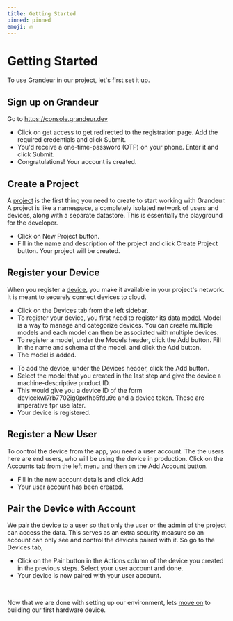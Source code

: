 ```yaml
---
title: Getting Started
pinned: pinned
emoji: 🔥
---
```



# Getting Started

To use Grandeur in our project, let's first set it up.

## Sign up on Grandeur

Go to https://console.grandeur.dev

- Click on get access to get redirected to the registration page. Add the required credentials and click Submit.
- You'd receive a one-time-password (OTP) on your phone. Enter it and click Submit.
- Congratulations! Your account is created.

<ReactPlayer playing controls volume={0} width={832} height={468} url="/demos/guides/signing-up.webm" />

## Create a Project

A [project](/guides/project/managing-a-project) is the first thing you need to create to start working with Grandeur. A project is like a namespace, a completely isolated network of users and devices, along with a separate datastore. This is essentially the playground for the developer.

- Click on New Project button.
- Fill in the name and description of the project and click Create Project button. Your project will be created.

<ReactPlayer playing controls volume={0} width={832} height={468} url="/demos/guides/creating-project.webm" />

## Register your Device

When you register a [device](/guides/devices/data), you make it available in your project's network. It is meant to securely connect devices to cloud.

- Click on the Devices tab from the left sidebar.
- To register your device, you first need to register its data [model](/guides/devices/model). Model is a way to manage and categorize devices. You can create multiple models and each model can then be associated with multiple devices.
- To register a model, under the Models header, click the Add button. Fill in the name and schema of the model. and click the Add button.
- The model is added.

<ReactPlayer playing controls volume={0} width={832} height={468} url="/demos/guides/model.webm" />

- To add the device, under the Devices header, click the Add button.
- Select the model that you created in the last step and give the device a machine-descriptive product ID.
- This would give you a device ID of the form devicekwl7rb7702ig0pxfhb5fdu9c and a device token. These are imperative fpr use later.
- Your device is registered.

<ReactPlayer playing controls volume={0} width={832} height={468} url="/demos/guides/device-add.webm" />

## Register a New User

To control the device from the app, you need a user account. The the users here are end users, who will be using the device in production. Click on the Accounts tab from the left menu and then on the Add Account button.

- Fill in the new account details and click Add
- Your user account has been created.

<ReactPlayer playing controls volume={0} width={832} height={468} url="/demos/guides/user-add.webm" />

## Pair the Device with Account

We pair the device to a user so that only the user or the admin of the project can access the data. This serves as an extra security measure so an account can only see and control the devices paired with it. So go to the Devices tab,

- Click on the Pair button in the Actions column of the device you created in the previous steps. Select your user account and done.
- Your device is now paired with your user account.

<ReactPlayer playing controls volume={0} width={832} height={468} url="/demos/guides/pair.webm" /><br />

Now that we are done with setting up our environment, lets [move on](/hello-world-with-iot) to building our first hardware device.
